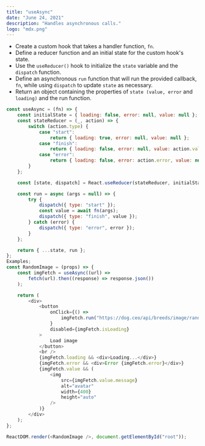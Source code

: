```yaml
---
title: "useAsync"
date: "June 24, 2021"
description: "Handles asynchronous calls."
logo: "mdx.png"
---
```


-   Create a custom hook that takes a handler function, `fn`.
-   Define a reducer function and an initial state for the custom hook's state.
-   Use the `useReducer()` hook to initialize the `state` variable and the `dispatch` function.
-   Define an asynchronous `run` function that will run the provided callback, `fn`, while using `dispatch` to update `state` as necessary.
-   Return an object containing the properties of `state (value, error` and `loading)` and the run function.

```js
const useAsync = (fn) => {
    const initialState = { loading: false, error: null, value: null };
    const stateReducer = (_, action) => {
        switch (action.type) {
            case "start":
                return { loading: true, error: null, value: null };
            case "finish":
                return { loading: false, error: null, value: action.value };
            case "error":
                return { loading: false, error: action.error, value: null };
        }
    };

    const [state, dispatch] = React.useReducer(stateReducer, initialState);

    const run = async (args = null) => {
        try {
            dispatch({ type: "start" });
            const value = await fn(args);
            dispatch({ type: "finish", value });
        } catch (error) {
            dispatch({ type: "error", error });
        }
    };

    return { ...state, run };
};
Examples;
const RandomImage = (props) => {
    const imgFetch = useAsync((url) =>
        fetch(url).then((response) => response.json())
    );

    return (
        <div>
            <button
                onClick={() =>
                    imgFetch.run("https://dog.ceo/api/breeds/image/random")
                }
                disabled={imgFetch.isLoading}
            >
                Load image
            </button>
            <br />
            {imgFetch.loading && <div>Loading...</div>}
            {imgFetch.error && <div>Error {imgFetch.error}</div>}
            {imgFetch.value && (
                <img
                    src={imgFetch.value.message}
                    alt="avatar"
                    width={400}
                    height="auto"
                />
            )}
        </div>
    );
};

ReactDOM.render(<RandomImage />, document.getElementById("root"));
```
